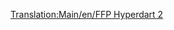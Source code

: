 [[Translation:Main/en/FFP Hyperdart 2]]{{en/-}}{{Template:Navbox Légi járművek/Hu}}
{{Template:Repülőgépek/Hu
|Name=FFP Hiperdárda 2
|Image=[[File:en/FFPHyperdart2.png|FPP Hyperdart 2]]
|Cost=38.964 (77,928)
|Speed=2,330 km/h (1,448 MPH)
|Annual=4.500 (9,000)
|Designed=2031
|Lifespan=25
|Capacity=85 utas és 45 csomag levél
|Description=Fiktív, futurisztikus repülőgép, a Sud Aviation SE-310 Caravelle ihlette talán (a játékban: FFP Légidárda)|Real-life=--
}}